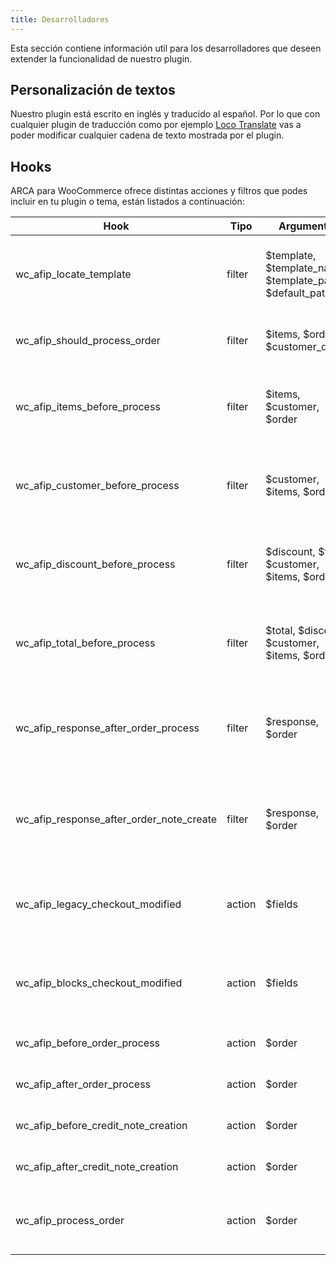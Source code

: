 ```yaml
---
title: Desarrolladores
---
```



Esta sección contiene información util para los desarrolladores que deseen extender la funcionalidad de nuestro plugin.

## Personalización de textos

Nuestro plugin está escrito en inglés y traducido al español. Por lo que con cualquier plugin de traducción como por ejemplo [Loco Translate](https://es.wordpress.org/plugins/loco-translate/) vas a poder modificar cualquier cadena de texto mostrada por el plugin.

## Hooks

ARCA para WooCommerce ofrece distintas acciones y filtros que podes incluir en tu plugin o tema, están listados a continuación:


| Hook | Tipo | Argumentos | Descripción |
|------|------|------------|-------------|
|wc_afip_locate_template|filter|$template, $template_name, $template_path, $default_path|Permite modificar la ruta a usar al buscar la plantilla de un mail|
|wc_afip_should_process_order|filter|$items, $order, $customer_details|Permite decidir si la orden debe ser facturada o no|
|wc_afip_items_before_process|filter|$items, $customer, $order|Permite modificar los productos a utilizar antes de crear una factura|
|wc_afip_customer_before_process|filter|$customer, $items, $order|Permite modificar los datos del cliente antes de crear una factura|
|wc_afip_discount_before_process|filter|$discount, $total, $customer, $items, $order|Permite modificar los descuentos de la orden antes de crear una factura|
|wc_afip_total_before_process|filter|$total, $discount, $customer, $items, $order|Permite modificar el total de la orden antes de crear una factura|
|wc_afip_response_after_order_process|filter|$response, $order|Permite modificar la respuesta obtenida de ARCA luego de crear una factura|
|wc_afip_response_after_order_note_create|filter|$response, $order|Permite modificar la respuesta obtenida de ARCA luego de crear una nota de crédito|
|wc_afip_legacy_checkout_modified|action|$fields|Ocurre luego de agregar un campo al checkout legacy de WooCommerce|
|wc_afip_blocks_checkout_modified|action|$fields|Ocurre luego de agregar un campo al checkout block de WooCommerce|
|wc_afip_before_order_process|action|$order|Ocurre antes de crear una factura|
|wc_afip_after_order_process|action|$order|Ocurre luego de crear una factura|
|wc_afip_before_credit_note_creation|action|$order|Ocurre antes de crear una factura|
|wc_afip_after_credit_note_creation|action|$order|Ocurre luego de crear una factura|
|wc_afip_process_order|action|$order|Esta accion genera una factura para una orden en específico|